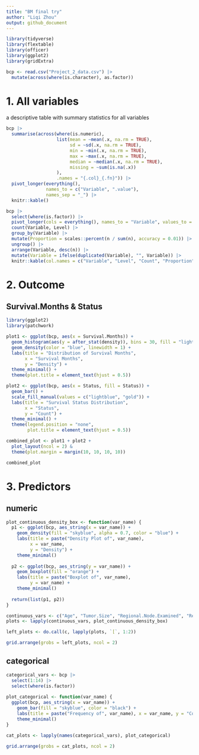 ```yaml
---
title: "BM final try"
author: "Liqi Zhou"
output: github_document
---
```


```r
library(tidyverse)
library(flextable)
library(officer)
library(ggplot2)
library(gridExtra)
```

```r
bcp <- read.csv("Project_2_data.csv") |>
  mutate(across(where(is.character), as.factor))
```

# 1. All variables
a descriptive table with summary statistics for all variables
```r
bcp |> 
  summarise(across(where(is.numeric), 
                   list(mean = ~mean(.x, na.rm = TRUE),
                        sd = ~sd(.x, na.rm = TRUE),
                        min = ~min(.x, na.rm = TRUE),
                        max = ~max(.x, na.rm = TRUE),
                        median = ~median(.x, na.rm = TRUE),
                        missing = ~sum(is.na(.x))
                   ), 
                   .names = "{.col}_{.fn}")) |> 
  pivot_longer(everything(), 
               names_to = c("Variable", ".value"), 
               names_sep = "_") |>
  knitr::kable()

```

```r
bcp |> 
  select(where(is.factor)) |>
  pivot_longer(cols = everything(), names_to = "Variable", values_to = "Level") |>
  count(Variable, Level) |>
  group_by(Variable) |>
  mutate(Proportion = scales::percent(n / sum(n), accuracy = 0.01)) |>
  ungroup() |> 
  arrange(Variable, desc(n)) |> 
  mutate(Variable = ifelse(duplicated(Variable), "", Variable)) |>  
  knitr::kable(col.names = c("Variable", "Level", "Count", "Proportion"))

```


# 2. Outcome
## Survival.Months & Status
```r
library(ggplot2)
library(patchwork)

plot1 <- ggplot(bcp, aes(x = Survival.Months)) +
  geom_histogram(aes(y = after_stat(density)), bins = 30, fill = "lightblue", color = "black", alpha = 0.7) +
  geom_density(color = "blue", linewidth = 1) +
  labs(title = "Distribution of Survival Months",
       x = "Survival Months",
       y = "Density") +
  theme_minimal() +
  theme(plot.title = element_text(hjust = 0.5))

plot2 <- ggplot(bcp, aes(x = Status, fill = Status)) +
  geom_bar() +
  scale_fill_manual(values = c("lightblue", "gold")) +
  labs(title = "Survival Status Distribution",
       x = "Status",
       y = "Count") +
  theme_minimal() +
  theme(legend.position = "none", 
        plot.title = element_text(hjust = 0.5))

combined_plot <- plot1 + plot2 + 
  plot_layout(ncol = 2) & 
  theme(plot.margin = margin(10, 10, 10, 10))

combined_plot
```



# 3. Predictors
## numeric
```r
plot_continuous_density_box <- function(var_name) {
  p1 <- ggplot(bcp, aes_string(x = var_name)) +
    geom_density(fill = "skyblue", alpha = 0.7, color = "blue") +
    labs(title = paste("Density Plot of", var_name), 
         x = var_name, 
         y = "Density") +
    theme_minimal()
  
  p2 <- ggplot(bcp, aes_string(y = var_name)) +
    geom_boxplot(fill = "orange") +
    labs(title = paste("Boxplot of", var_name), 
         y = var_name) +
    theme_minimal()
  
  return(list(p1, p2)) 
}

continuous_vars <- c("Age", "Tumor.Size", "Regional.Node.Examined", "Reginol.Node.Positive")
plots <- lapply(continuous_vars, plot_continuous_density_box)

left_plots <- do.call(c, lapply(plots, `[`, 1:2)) 

grid.arrange(grobs = left_plots, ncol = 2)
```

## categorical
```r
categorical_vars <- bcp |>
  select(1:14) |>
  select(where(is.factor))
  
plot_categorical <- function(var_name) {
  ggplot(bcp, aes_string(x = var_name)) +
    geom_bar(fill = "skyblue", color = "black") +
    labs(title = paste("Frequency of", var_name), x = var_name, y = "Count") +
    theme_minimal()
}

cat_plots <- lapply(names(categorical_vars), plot_categorical)

grid.arrange(grobs = cat_plots, ncol = 2)

```

